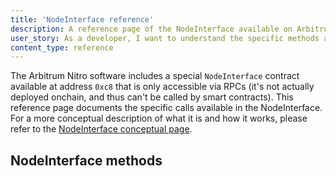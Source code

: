 ```yaml
---
title: 'NodeInterface reference'
description: A reference page of the NodeInterface available on Arbitrum chains
user_story: As a developer, I want to understand the specific methods available in the NodeInterface
content_type: reference
---
```


The Arbitrum Nitro software includes a special `NodeInterface` contract available at address `0xc8` that is only accessible via RPCs (it's not actually deployed onchain, and thus can't be called by smart contracts). This reference page documents the specific calls available in the NodeInterface. For a more conceptual description of what it is and how it works, please refer to the [NodeInterface conceptual page](/build-decentralized-apps/nodeinterface/01-overview.mdx).

## NodeInterface methods


<NodeInterfaceRef />
